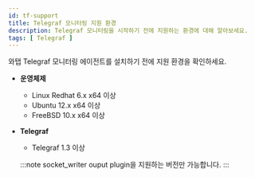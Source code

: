 ```yaml
---
id: tf-support
title: Telegraf 모니터링 지원 환경
description: Telegraf 모니터링을 시작하기 전에 지원하는 환경에 대해 알아보세요.
tags: [ Telegraf ]
---
```


와탭 Telegraf 모니터링 에이전트를 설치하기 전에 지원 환경을 확인하세요. 

* **운영체제**
    * Linux Redhat 6.x x64 이상
    * Ubuntu 12.x x64 이상
    * FreeBSD 10.x x64 이상
* **Telegraf**
    * Telegraf 1.3 이상

    :::note
    socket_writer ouput plugin을 지원하는 버전만 가능합니다.
    :::
